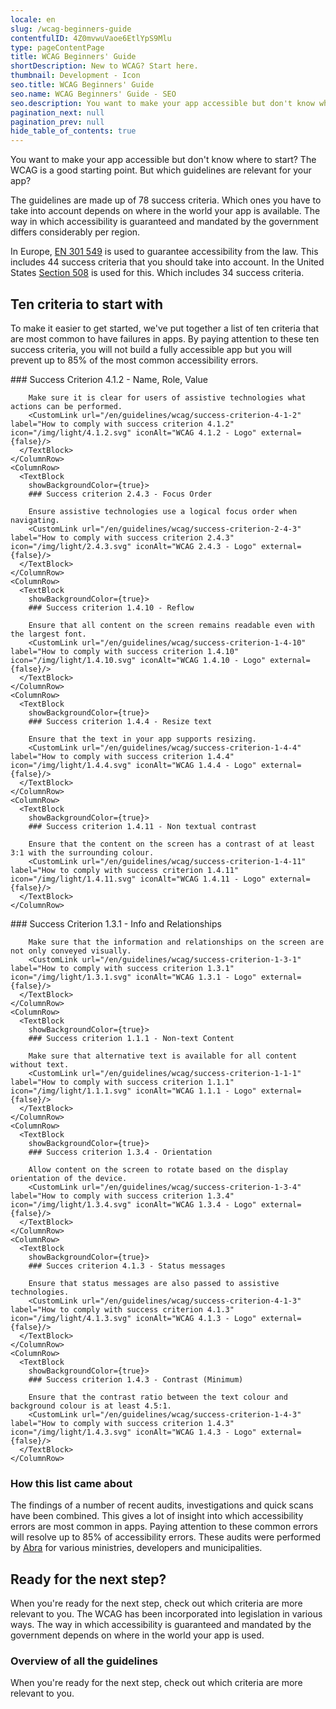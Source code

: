 ```yaml
---
locale: en
slug: /wcag-beginners-guide
contentfulID: 4Z0mvwuVaoe6EtlYpS9Mlu
type: pageContentPage
title: WCAG Beginners' Guide
shortDescription: New to WCAG? Start here.
thumbnail: Development - Icon
seo.title: WCAG Beginners' Guide
seo.name: WCAG Beginners' Guide - SEO
seo.description: You want to make your app accessible but don't know where to start? The WCAG is a good starting point. But which guidelines are relevant for your app? This is a list of ten criteria that are most common to have failures in apps. 
pagination_next: null
pagination_prev: null
hide_table_of_contents: true
---
```


You want to make your app accessible but don't know where to start? The WCAG is a good starting point. But which guidelines are relevant for your app?

The guidelines are made up of 78 success criteria. Which ones you have to take into account depends on where in the world your app is available. The way in which accessibility is guaranteed and mandated by the government differs considerably per region.

In Europe, [EN 301 549](/en/guidelines/en-301-549) is used to guarantee accessibility from the law. This includes 44 success criteria that you should take into account. In the United States [Section 508](/en/guidelines/section-508) is used for this. Which includes 34 success criteria.

## Ten criteria to start with

To make it easier to get started, we've put together a list of ten criteria that are most common to have failures in apps. By paying attention to these ten success criteria, you will not build a fully accessible app but you will prevent up to 85% of the most common accessibility errors. 

<TwoColumnBlock>
  <LeftColumn>
    <ColumnRow>
      <TextBlock
        showBackgroundColor={true}>
        ### Success Criterion 4.1.2 - Name, Role, Value
        
        Make sure it is clear for users of assistive technologies what actions can be performed. 
        <CustomLink url="/en/guidelines/wcag/success-criterion-4-1-2" label="How to comply with success criterion 4.1.2" icon="/img/light/4.1.2.svg" iconAlt="WCAG 4.1.2 - Logo" external={false}/>
      </TextBlock>
    </ColumnRow>
    <ColumnRow>
      <TextBlock
        showBackgroundColor={true}>
        ### Success criterion 2.4.3 - Focus Order
        
        Ensure assistive technologies use a logical focus order when navigating. 
        <CustomLink url="/en/guidelines/wcag/success-criterion-2-4-3" label="How to comply with success criterion 2.4.3" icon="/img/light/2.4.3.svg" iconAlt="WCAG 2.4.3 - Logo" external={false}/>
      </TextBlock>
    </ColumnRow>
    <ColumnRow>
      <TextBlock
        showBackgroundColor={true}>
        ### Success criterion 1.4.10 - Reflow
        
        Ensure that all content on the screen remains readable even with the largest font. 
        <CustomLink url="/en/guidelines/wcag/success-criterion-1-4-10" label="How to comply with success criterion 1.4.10" icon="/img/light/1.4.10.svg" iconAlt="WCAG 1.4.10 - Logo" external={false}/>
      </TextBlock>
    </ColumnRow>
    <ColumnRow>
      <TextBlock
        showBackgroundColor={true}>
        ### Success criterion 1.4.4 - Resize text
        
        Ensure that the text in your app supports resizing. 
        <CustomLink url="/en/guidelines/wcag/success-criterion-1-4-4" label="How to comply with success criterion 1.4.4" icon="/img/light/1.4.4.svg" iconAlt="WCAG 1.4.4 - Logo" external={false}/>
      </TextBlock>
    </ColumnRow>
    <ColumnRow>
      <TextBlock
        showBackgroundColor={true}>
        ### Success criterion 1.4.11 - Non textual contrast
        
        Ensure that the content on the screen has a contrast of at least 3:1 with the surrounding colour. 
        <CustomLink url="/en/guidelines/wcag/success-criterion-1-4-11" label="How to comply with success criterion 1.4.11" icon="/img/light/1.4.11.svg" iconAlt="WCAG 1.4.11 - Logo" external={false}/>
      </TextBlock>
    </ColumnRow>
  </LeftColumn>
  <RightColumn>
    <ColumnRow>
      <TextBlock
        showBackgroundColor={true}>
        ### Success Criterion 1.3.1 - Info and Relationships
        
        Make sure that the information and relationships on the screen are not only conveyed visually. 
        <CustomLink url="/en/guidelines/wcag/success-criterion-1-3-1" label="How to comply with success criterion 1.3.1" icon="/img/light/1.3.1.svg" iconAlt="WCAG 1.3.1 - Logo" external={false}/>
      </TextBlock>
    </ColumnRow>
    <ColumnRow>
      <TextBlock
        showBackgroundColor={true}>
        ### Success criterion 1.1.1 - Non-text Content
        
        Make sure that alternative text is available for all content without text.  
        <CustomLink url="/en/guidelines/wcag/success-criterion-1-1-1" label="How to comply with success criterion 1.1.1" icon="/img/light/1.1.1.svg" iconAlt="WCAG 1.1.1 - Logo" external={false}/>
      </TextBlock>
    </ColumnRow>
    <ColumnRow>
      <TextBlock
        showBackgroundColor={true}>
        ### Success criterion 1.3.4 - Orientation
        
        Allow content on the screen to rotate based on the display orientation of the device. 
        <CustomLink url="/en/guidelines/wcag/success-criterion-1-3-4" label="How to comply with success criterion 1.3.4" icon="/img/light/1.3.4.svg" iconAlt="WCAG 1.3.4 - Logo" external={false}/>
      </TextBlock>
    </ColumnRow>
    <ColumnRow>
      <TextBlock
        showBackgroundColor={true}>
        ### Succes criterion 4.1.3 - Status messages
        
        Ensure that status messages are also passed to assistive technologies. 
        <CustomLink url="/en/guidelines/wcag/success-criterion-4-1-3" label="How to comply with success criterion 4.1.3" icon="/img/light/4.1.3.svg" iconAlt="WCAG 4.1.3 - Logo" external={false}/>
      </TextBlock>
    </ColumnRow>
    <ColumnRow>
      <TextBlock
        showBackgroundColor={true}>
        ### Success criterion 1.4.3 - Contrast (Minimum)
        
        Ensure that the contrast ratio between the text colour and background colour is at least 4.5:1.  
        <CustomLink url="/en/guidelines/wcag/success-criterion-1-4-3" label="How to comply with success criterion 1.4.3" icon="/img/light/1.4.3.svg" iconAlt="WCAG 1.4.3 - Logo" external={false}/>
      </TextBlock>
    </ColumnRow>
  </RightColumn>
</TwoColumnBlock>

### How this list came about

The findings of a number of recent audits, investigations and quick scans have been combined. This gives a lot of insight into which accessibility errors are most common in apps. Paying attention to these common errors will resolve up to 85% of accessibility errors. These audits were performed by [Abra](/en/partners/abra) for various ministries, developers and municipalities.

## Ready for the next step?

When you're ready for the next step, check out which criteria are more relevant to you. The WCAG has been incorporated into legislation in various ways. The way in which accessibility is guaranteed and mandated by the government depends on where in the world your app is used.

<LinkList title="List of international standards" isHighlighted={true}>
  <LinkListItem url="/en/guidelines/en-301-549" title="EN 301 549 overview" pageTitle="EN 301 549" shortDescription="EN 301 549 is the European standard which describes requirements which apps must meet in order to be accessible." icon="/img/light/eu-flag.svg" iconAlt="The flag of the European Union "/>
  <LinkListItem url="/en/guidelines/section-508" title="Section 508 overview" pageTitle="Section 508" shortDescription="Section 508 requires United States federal agencies to make their apps accessible for everyone." icon="/img/light/us-flag.svg" iconAlt="The flag of the United States of America"/>
</LinkList>

### Overview of all the guidelines

When you're ready for the next step, check out which criteria are more relevant to you.

<LinkList title="List of guidelines" isHighlighted={true}>
  <LinkListItem url="/en/guidelines/wcag" title="WCAG overview" pageTitle="Web Content Accessibility Guidelines (WCAG)" shortDescription="The Web Content Accessibility Guidelines (WCAG) defines how to make content more accessible to people with disabilities." icon="/img/light/w3c.svg" iconAlt="W3C logo (light)"/>
  <LinkListItem url="/en/guidelines/appt-em" title="Appt Evaluation Methodology (Appt-EM)" pageTitle="Appt Evaluation Methodology (Appt-EM)" shortDescription="The Appt Evaluation Methodology (Appt-EM) can be used to determine the accessibility of apps in a uniform and reproducible manner." icon="/img/light/Diensten.svg" iconAlt="Services"/>
</LinkList>
